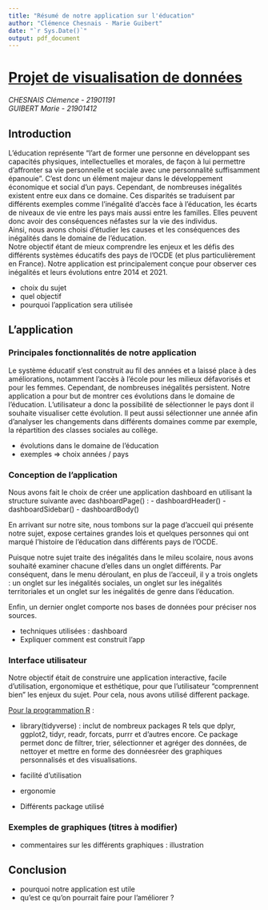 ```yaml
---
title: "Résumé de notre application sur l'éducation"
author: "Clémence Chesnais - Marie Guibert"
date: "`r Sys.Date()`"
output: pdf_document
---
```


# [Projet de visualisation de données]{.underline}

*CHESNAIS Clémence - 21901191\
GUIBERT Marie - 21901412*

## Introduction

L'éducation représente "l'art de former une personne en développant ses capacités physiques, intellectuelles et morales, de façon à lui permettre d'affronter sa vie personnelle et sociale avec une personnalité suffisamment épanouie". C'est donc un élément majeur dans le développement économique et social d'un pays. Cependant, de nombreuses inégalités existent entre eux dans ce domaine. Ces disparités se traduisent par différents exemples comme l'inégalité d'accès face à l'éducation, les écarts de niveaux de vie entre les pays mais aussi entre les familles. Elles peuvent donc avoir des conséquences néfastes sur la vie des individus.\
Ainsi, nous avons choisi d'étudier les causes et les conséquences des inégalités dans le domaine de l'éducation.\
Notre objectif étant de mieux comprendre les enjeux et les défis des différents systèmes éducatifs des pays de l'OCDE (et plus particulièrement en France). Notre application est principalement conçue pour observer ces inégalités et leurs évolutions entre 2014 et 2021.

-   choix du sujet
-   quel objectif
-   pourquoi l'application sera utilisée

## L'application

### Principales fonctionnalités de notre application

Le système éducatif s'est construit au fil des années et a laissé place à des améliorations, notamment l'accès à l'école pour les milieux défavorisés et pour les femmes. Cependant, de nombreuses inégalités persistent. Notre application a pour but de montrer ces évolutions dans le domaine de l'éducation. L'utilisateur a donc la possibilité de sélectionner le pays dont il souhaite visualiser cette évolution. Il peut aussi sélectionner une année afin d'analyser les changements dans différents domaines comme par exemple, la répartition des classes sociales au collège.

-   évolutions dans le domaine de l'éducation
-   exemples =\> choix années / pays

### Conception de l'application

Nous avons fait le choix de créer une application dashboard en utilisant la structure suivante avec dashboardPage() : - dashboardHeader() - dashboardSidebar() - dashboardBody()

En arrivant sur notre site, nous tombons sur la page d'accueil qui présente notre sujet, expose certaines grandes lois et quelques personnes qui ont marqué l'histoire de l'éducation dans différents pays de l'OCDE.

Puisque notre sujet traite des inégalités dans le mileu scolaire, nous avons souhaité examiner chacune d'elles dans un onglet différents. Par conséquent, dans le menu déroulant, en plus de l'acceuil, il y a trois onglets : un onglet sur les inégalités sociales, un onglet sur les inégalités territoriales et un onglet sur les inégalités de genre dans l'éducation.

Enfin, un dernier onglet comporte nos bases de données pour préciser nos sources.

-   techniques utilisées : dashboard
-   Expliquer comment est construit l'app

### Interface utilisateur

Notre objectif était de construire une application interactive, facile d'utilisation, ergonomique et esthétique, pour que l'utilisateur "comprennent bien" les enjeux du sujet. Pour cela, nous avons utilisé different package.

<u>Pour la programmation R</u> :

-   library(tidyverse) : inclut de nombreux packages R tels que dplyr, ggplot2, tidyr, readr, forcats, purrr et d'autres encore. Ce package permet donc de filtrer, trier, sélectionner et agréger des données, de nettoyer et mettre en forme des donnéesréer des graphiques personnalisés et des visualisations.

-   facilité d'utilisation

-   ergonomie

-   Différents package utilisé

### Exemples de graphiques (titres à modifier)

-   commentaires sur les différents graphiques : illustration

## Conclusion

-   pourquoi notre application est utile
-   qu'est ce qu'on pourrait faire pour l'améliorer ?
